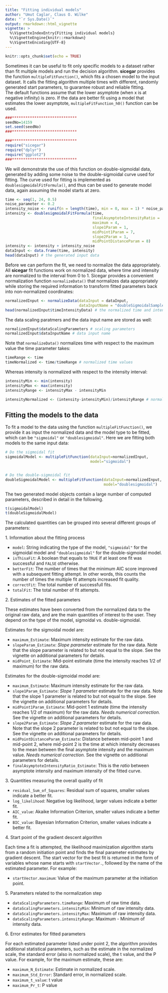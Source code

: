 ```yaml
---
title: "Fitting individual models"
author: "Umut Caglar, Claus O. Wilke"
date: "`r Sys.Date()`"
output: rmarkdown::html_vignette
vignette: >
  %\VignetteIndexEntry{Fitting individual models}
  %\VignetteEngine{knitr::rmarkdown}
  %\VignetteEncoding{UTF-8}
---
```

  
```r
knitr::opts_chunk$set(echo = TRUE)
```

Sometimes it can be useful to fit only specific models to a dataset rather than fit multiple models and run the decision algorithm.
**sicegar** provides the function `multipleFitFunction()`, which fits a chosen model to the input dataset. 
It calls the fitting algorithm multiple times with different, randomly generated start parameters, to guarantee robust and reliable fitting.  
The default functions assume that the lower asymptote (when x is at negative infinity) is zero.
If the data are better fit using a model that estimates the lower asymptote, `multipleFitFunction_h0()` function can be used.


```r

###*****************************
seedNo=14159
set.seed(seedNo)
###*****************************

###*****************************
require("sicegar")
require("dplyr")
require("ggplot2")
###*****************************
```

We will demonstrate the use of this function on double-sigmoidal data, generated by adding some noise to the double-sigmoidal curve used for fitting. The curve used for fitting is implemented as `doublesigmoidalFitFormula()`, and thus can be used to generate model data, again assuming the model starts at zero.


```r
time <- seq(1, 24, 0.5)
noise_parameter <- 0.2
intensity_noise <- runif(n = length(time), min = 0, max = 1) * noise_parameter
intensity <- doublesigmoidalFitFormula(time,
                                       finalAsymptoteIntensityRatio = .3,
                                       maximum = 4,
                                       slope1Param = 1,
                                       midPoint1Param = 7,
                                       slope2Param = 1,
                                       midPointDistanceParam = 8)
intensity <- intensity + intensity_noise
dataInput <- data.frame(time, intensity)
head(dataInput) # the generated input data
```

Before we can perform the fit, we need to normalize the data appropriately. All **sicegar** fit functions work on normalized data, where time and intensity are normalized to the interval from 0 to 1. Sicegar provides a convenient normalization function `normalizeData()` that normalizes data appropriately while storing the required information to transform fitted parameters back into non-normalized coordinates:
```r
normalizedInput <- normalizeData(dataInput = dataInput, 
                                 dataInputName = "doubleSigmoidalSample")
head(normalizedInput$timeIntensityData) # the normalized time and intensity data
```

The data scaling paratmers and the data input name are stored as well:
```r
normalizedInput$dataScalingParameters # scaling parameters
normalizedInput$dataInputName # data input name
```

Note that `normalizeData()` normalizes time with respect to the maximum value the time parameter takes:
```r
timeRange <- time
timeNormalized <- time/timeRange # normalized time values
```
Whereas intensity is normalized with respect to the intensity interval:
```r
intensityMin <- min(intensity)
intensityMax <- max(intensity)
intensityRange <- intensityMax - intensityMin

intensityNormalized <- (intensity-intensityMin)/intensityRange # normalized intensity values
```


## Fitting the models to the data

To fit a model to the data using the function `multipleFitFunction()`, we provide it as input the normalized data and the model type to be fitted, which can be `"sigmoidal"` or `"doublesigmoidal"`. Here we are fitting both models to the same input data:
```r
# Do the sigmoidal fit
sigmoidalModel <- multipleFitFunction(dataInput=normalizedInput,
                                      model="sigmoidal")


# Do the double-sigmoidal fit
doubleSigmoidalModel <- multipleFitFunction(dataInput=normalizedInput,
                                            model="doublesigmoidal")
```

The two generated model objects contain a large number of computed parameters, described in detail in the following.

```r
t(sigmoidalModel)
t(doubleSigmoidalModel)
```


The calculated quantities can be grouped into several different groups of parameters:


1\. Information about the fitting process

* `model`: String indicating the type of the model, `"sigmoidal"` for the sigmoidal model and `"doublesigmoidal"` for the double-sigmoidal model.
* `isThisaFit`: A boolean that equals to `TRUE` if at least one fit was successful and `FALSE` otherwise.
* `betterFit`: The number of times that the minimum AIC score improved with a subsequent fitting attempt. In other words, this counts the number of times the multiple fit attempts increased fit quality.
* `correctFit`: The total number of successfull fits.
* `totalFit`: The total number of fit attempts.


2\. Estimates of the fitted parameters

These estimates have been converted from the normalized data to the original raw data, and are the main quantities of interest to the user. They depend on the type of the model, sigmoidal vs.\ double-sigmoidal.

Estimates for the sigmoidal model are:

* `maximum_Estimate`: Maximum intensity estimate for the raw data.
* `slopeParam_Estimate`: _Slope parameter_ estimate for the raw data. Note that the slope parameter is related to but not equal to the slope. See the vignette on additional parameters for details. 
* `midPoint_Estimate`: Mid-point estimate (time the intensity reaches 1/2 of maximum) for the raw data.

Estimates for the double-sigmoidal model are:

* `maximum_Estimate`: Maximum intensity estimate for the raw data.
* `slope1Param_Estimate`: _Slope 1 parameter_ estimate for the raw data. Note that the slope 1 parameter is related to but not equal to the slope. See the vignette on additional parameters for details. 
* `midPoint1Param_Estimate`: Mid-point 1 estimate (time the intensity reaches 1/2 of maximum) for the raw data. _Needs numerical correction._ See the vignette on additional parameters for details. 
* `slope2Param_Estimate`: _Slope 2 parameter_ estimate for the raw data. Note that the slope 2 parameter is related to but not equal to the slope. See the vignette on additional parameters for details. 
* `midPointDistanceParam_Estimate`: Distance between mid-point 1 and mid-point 2, where mid-point 2 is the time at which intensity decreases to the mean between the final asymptote intensity and the maximum value. _Needs numerical correction._ See the vignette on additional parameters for details. 
* `finalAsymptoteIntensityRatio_Estimate`: This is the _ratio_ between asymptote intensity and maximum intensity of the fitted curve.


3\. Quantities measuring the overall quality of fit

* `residual_Sum_of_Squares`: Residual sum of squares, smaller values indicate a better fit.
* `log_likelihood`: Negative log likelihood, larger values indicate a better fit.
* `AIC_value`: Akaike Information Criterion, smaller values indicate a better fit.
* `BIC_value`: Bayesian Information Criterion, smaller values indicate a better fit.


4\. Start point of the gradient descent algorithm

Each time a fit is attempted, the likelihood maximization algorithm starts from a random initiation point and finds the final parameter estimates by gradient descent. The start vector for the best fit is returned in the form of variables whose name starts with `startVector.`, followed by the name of the estimated parameter. For example:

* `startVector.maximum`: Value of the maximum parameter at the initiation point.

5\. Parameters related to the normalization step

* `dataScalingParameters.timeRange`: Maximum of raw time data.       
* `dataScalingParameters.intensityMin`: Minimum of raw intensity data.
* `dataScalingParameters.intensityMax`: Maximum of raw intensity data.
* `dataScalingParameters.intensityRange`: Maximum - Minimum of intensity data.

6\. Error estimates for fitted parameters

For each estimated parameter listed under point 2, the algorithm provides additional statistical parameters, such as the estimate in the normalized scale, the standard error (also in normalized scale), the t value, and the P value. For example, for the maximum estimate, these are:

* `maximum_N_Estimate`: Estimate in normalized scale.
* `maximum_Std_Error`: Standard error, in normalized scale.
* `maximum_t_value`: t value
* `maximum_Pr_t`: P value

